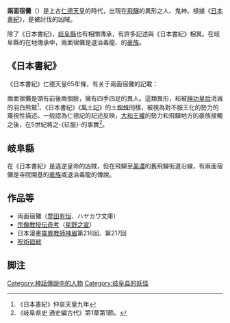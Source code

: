 '''兩面宿儺'''（{{jpn|j=両面宿儺|hg=りょうめんすくな|rm=ryōmen sukuna}}）是上古[[仁德天皇|仁德天皇]]的時代，出現在[[飛驒國|飛驒]]的異形之人、鬼神。根據《[[日本書紀|日本書紀]]》，是被{{tsl|ja|武振熊命|武振熊}}討伐的凶賊。

除了《日本書紀》，[[岐阜縣|岐阜縣]]也有相關傳承，有許多記述與《日本書紀》相異。在岐阜縣的在地傳承中，兩面宿儺是退治毒龍、{{tsl|ja|開山 (仏教)|建立寺廟}}的[[豪族|豪族]]。

== 《日本書紀》 ==
《日本書紀》仁德天皇65年條，有关于兩面宿儺的記載：
{{quotation|
六十五年 飛驒國有一人 曰宿儺 其為人 壹體有兩面 面各相背 頂合無項 各有手足 其有膝而無膕踵 力多以輕捷 左右佩劒 四手並用弓矢 是以 不随皇命 掠略人民爲樂 於是 遣和珥臣祖難波根子武振熊而誅之}}

兩面宿儺是頭有前後兩個臉，擁有四手四足的異人。這類異形，和被[[神功皇后|神功皇后]]消滅的羽白熊鷲<ref>《日本書紀》仲哀天皇九年</ref>、《日本書紀》《[[古風土記|風土記]]》的[[土蜘蛛|土蜘蛛]]同樣，被視為對不服王化的勢力的蔑視性描述。一般認為仁德記的記述反映，[[大和王權|大和王權]]的勢力和飛驒地方的豪族接觸之後，在5世紀將之-{征服}-的事實<ref>《岐阜県史 通史編古代》第1章第1節。</ref>。

== 岐阜縣 ==
在《日本書紀》是違逆皇命的凶賊，但在飛驒至[[美濃國|美濃]]的舊飛驒街道沿線，有兩面宿儺是寺院開基的[[豪族|豪族]]或退治毒龍的傳說。

== 作品等 ==
* 両面宿儺（[[豊田有恒|豊田有恒]]、ハヤカワ文庫） 
* [[宗像教授伝奇考|宗像教授伝奇考]]（[[星野之宣|星野之宣]]）
* 日本漫畫[[靈異教師神眉|靈異教師神眉]]第216回、第217回
* [[呪術廻戦|呪術廻戦]]

== 脚注 ==
{{Reflist}}

[[Category:神話傳說中的人物|Category:神話傳說中的人物]]
[[Category:岐阜县的妖怪|Category:岐阜县的妖怪]]